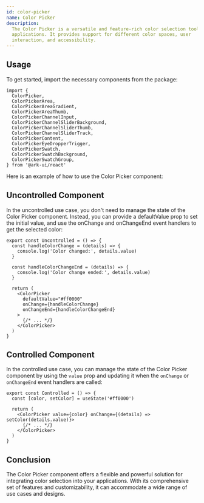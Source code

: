 ```yaml
---
id: color-picker
name: Color Picker
description:
  The Color Picker is a versatile and feature-rich color selection tool for your
  applications. It provides support for different color spaces, user
  interaction, and accessibility.
---
```


## Usage

To get started, import the necessary components from the package:

```tsx
import {
  ColorPicker,
  ColorPickerArea,
  ColorPickerAreaGradient,
  ColorPickerAreaThumb,
  ColorPickerChannelInput,
  ColorPickerChannelSliderBackground,
  ColorPickerChannelSliderThumb,
  ColorPickerChannelSliderTrack,
  ColorPickerContent,
  ColorPickerEyeDropperTrigger,
  ColorPickerSwatch,
  ColorPickerSwatchBackground,
  ColorPickerSwatchGroup,
} from '@ark-ui/react'
```

Here is an example of how to use the Color Picker component:

<Story name="Basic" />

## Uncontrolled Component

In the uncontrolled use case, you don't need to manage the state of the Color
Picker component. Instead, you can provide a defaultValue prop to set the
initial value, and use the onChange and onChangeEnd event handlers to get the
selected color:

```tsx
export const Uncontrolled = () => {
  const handleColorChange = (details) => {
    console.log('Color changed:', details.value)
  }

  const handleColorChangeEnd = (details) => {
    console.log('Color change ended:', details.value)
  }

  return (
    <ColorPicker
      defaultValue="#ff0000"
      onChange={handleColorChange}
      onChangeEnd={handleColorChangeEnd}
    >
      {/* ... */}
    </ColorPicker>
  )
}
```

## Controlled Component

In the controlled use case, you can manage the state of the Color Picker
component by using the `value` prop and updating it when the `onChange` or
`onChangeEnd` event handlers are called:

```tsx
export const Controlled = () => {
  const [color, setColor] = useState('#ff0000')

  return (
    <ColorPicker value={color} onChange={(details) => setColor(details.value)}>
      {/* ... */}
    </ColorPicker>
  )
}
```

## Conclusion

The Color Picker component offers a flexible and powerful solution for
integrating color selection into your applications. With its comprehensive set
of features and customizability, it can accommodate a wide range of use cases
and designs.
